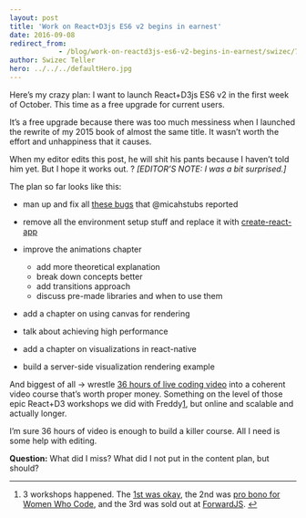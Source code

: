 ```yaml
---
layout: post
title: 'Work on React+D3js ES6 v2 begins in earnest'
date: 2016-09-08
redirect_from: 
            - /blog/work-on-reactd3js-es6-v2-begins-in-earnest/swizec/7010
author: Swizec Teller
hero: ../../../defaultHero.jpg
---
```

Here’s my crazy plan: I want to launch React+D3js ES6 v2 in the first week of October. This time as a free upgrade for current users.



It’s a free upgrade because there was too much messiness when I launched the rewrite of my 2015 book of almost the same title. It wasn’t worth the effort and unhappiness that it causes.



When my editor edits this post, he will shit his pants because I haven’t told him yet. But I hope it works out. ? _\[EDITOR’S NOTE: I was a bit surprised.]_



The plan so far looks like this:

- man up and fix all [these bugs](https://github.com/Swizec/react-d3js-es6-ebook/issues) that @micahstubs reported

- remove all the environment setup stuff and replace it with [create-react-app](https://facebook.github.io/react/blog/2016/07/22/create-apps-with-no-configuration.html)

- improve the animations chapter

  - add more theoretical explanation
  - break down concepts better
  - add transitions approach
  - discuss pre-made libraries and when to use them

- add a chapter on using canvas for rendering

- talk about achieving high performance

- add a chapter on visualizations in react-native

- build a server-side visualization rendering example

And biggest of all → wrestle [36 hours of live coding video](https://www.livecoding.tv/swizec/) into a coherent video course that’s worth proper money. Something on the level of those epic React+D3 workshops we did with Freddy[1](#fn1-20846 "see footnote"), but online and scalable and actually longer.



I’m sure 36 hours of video is enough to build a killer course. All I need is some help with editing.



**Question:** What did I miss? What did I not put in the content plan, but should?



* * *



1. 3 workshops happened. The [1st was okay](https://swizec.com/blog/things-i-learned-my-first-workshop/swizec/6819), the 2nd was [pro bono for Women Who Code](http://www.meetup.com/Women-Who-Code-SF/events/232366807/), and the 3rd was sold out at [ForwardJS](https://forwardjs.com/). [↩︎](#fnr1-20846 "return to article")